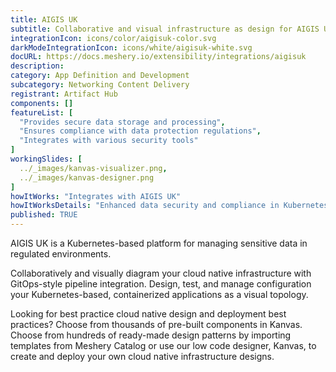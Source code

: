 ```yaml
---
title: AIGIS UK
subtitle: Collaborative and visual infrastructure as design for AIGIS UK
integrationIcon: icons/color/aigisuk-color.svg
darkModeIntegrationIcon: icons/white/aigisuk-white.svg
docURL: https://docs.meshery.io/extensibility/integrations/aigisuk
description: 
category: App Definition and Development
subcategory: Networking Content Delivery
registrant: Artifact Hub
components: []
featureList: [
  "Provides secure data storage and processing",
  "Ensures compliance with data protection regulations",
  "Integrates with various security tools"
]
workingSlides: [
  ../_images/kanvas-visualizer.png,
  ../_images/kanvas-designer.png
]
howItWorks: "Integrates with AIGIS UK"
howItWorksDetails: "Enhanced data security and compliance in Kubernetes"
published: TRUE
---
```

<p>
AIGIS UK is a Kubernetes-based platform for managing sensitive data in regulated environments.
</p>
<p>
    Collaboratively and visually diagram your cloud native infrastructure with GitOps-style pipeline integration. Design, test, and manage configuration your Kubernetes-based, containerized applications as a visual topology.
</p>
<p>
    Looking for best practice cloud native design and deployment best practices? Choose from thousands of pre-built components in Kanvas. Choose from hundreds of ready-made design patterns by importing templates from Meshery Catalog or use our low code designer, Kanvas, to create and deploy your own cloud native infrastructure designs.
</p>
